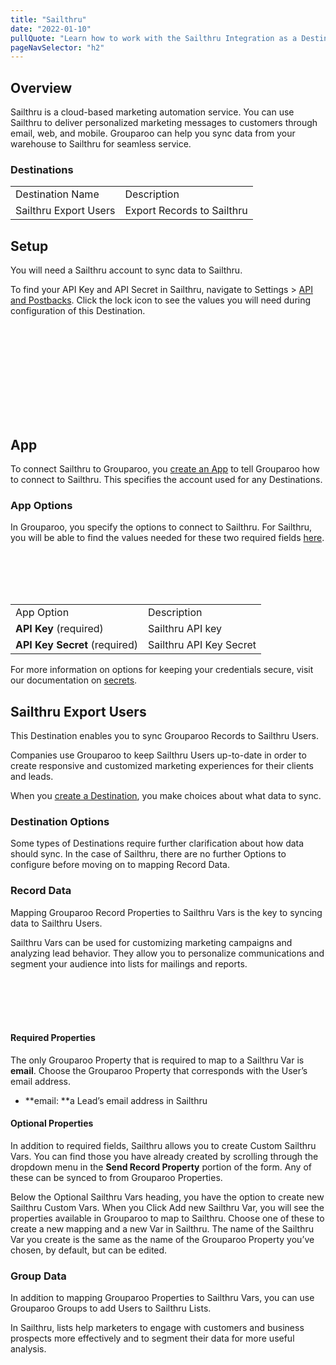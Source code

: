 ```yaml
---
title: "Sailthru"
date: "2022-01-10"
pullQuote: "Learn how to work with the Sailthru Integration as a Destination."
pageNavSelector: "h2"
---
```


<PluginDocsLinks plugin="Sailthru" />

## Overview

Sailthru is a cloud-based marketing automation service. You can use Sailthru to deliver personalized marketing messages to customers through email, web, and mobile. Grouparoo can help you sync data from your warehouse to Sailthru for seamless service.

### Destinations

<table className="docTable">
  <tablebody>
    <tr>
      <td>Destination Name</td>
      <td>Description</td>
    </tr>
    <tr>
      <a href="#sailthru-export-users">
        <td>Sailthru Export Users</td>
      </a>
      <td>Export Records to Sailthru</td>
    </tr>
  </tablebody>
</table>

## Setup

You will need a Sailthru account to sync data to Sailthru.

To find your API Key and API Secret in Sailthru, navigate to Settings > [API and Postbacks](https://my.sailthru.com/settings/api_postbacks#). Click the lock icon to see the values you will need during configuration of this Destination.

<ImageInBrowserFrame
  src="/images/docs/integrations/sailthru/setup/setup-1.png"
  alt="API Keys"
  width={500}
  height={206}
/>
<br></br>
<br></br>

<ImageInBrowserFrame
  src="/images/docs/integrations/sailthru/setup/setup-2.png"
  alt="API Keys"
  width={500}
  height={206}
/>
<br></br>
<br></br>

## App

To connect Sailthru to Grouparoo, you [create an App](https://www.grouparoo.com/docs/config/apps) to tell Grouparoo how to connect to Sailthru. This specifies the account used for any Destinations.

### App Options

In Grouparoo, you specify the options to connect to Sailthru. For Sailthru, you will be able to find the values needed for these two required fields [here](https://my.sailthru.com/settings/api_postbacks#).

<ImageInBrowserFrame
  src="/images/docs/integrations/sailthru/app/options.png"
  alt="API Keys"
  width={720}
  height={185}
/>
<br></br>
<br></br>

<table className="docTable">
  <tablebody>
    <tr>
      <td>App Option</td>
      <td>Description</td>
    </tr>
    <tr>
      <td>
        <strong>API Key </strong>(required)
      </td>
      <td>Sailthru API key</td>
    </tr>
    <tr>
      <td>
        <strong>API Key Secret</strong> (required)
      </td>
      <td>Sailthru API Key Secret</td>
    </tr>
  </tablebody>
</table>

For more information on options for keeping your credentials secure, visit our documentation on [secrets](/docs/deployment/secrets).

## Sailthru Export Users

This Destination enables you to sync Grouparoo Records to Sailthru Users.

Companies use Grouparoo to keep Sailthru Users up-to-date in order to create responsive and customized marketing experiences for their clients and leads.

When you [create a Destination](/docs/config/destinations), you make choices about what data to sync.

<DestinationSyncModes appName="Sailthru" recordsName="Users" />

### Destination Options

Some types of Destinations require further clarification about how data should sync. In the case of Sailthru, there are no further Options to configure before moving on to mapping Record Data.

### Record Data

Mapping Grouparoo Record Properties to Sailthru Vars is the key to syncing data to Sailthru Users.

Sailthru Vars can be used for customizing marketing campaigns and analyzing lead behavior. They allow you to personalize communications and segment your audience into lists for mailings and reports.

<ImageInBrowserFrame
  src="/images/docs/integrations/sailthru/export-users/record-data.png"
  alt="API Keys"
  width={720}
  height={490}
/>
<br></br>
<br></br>

#### Required Properties

The only Grouparoo Property that is required to map to a Sailthru Var is **email**. Choose the Grouparoo Property that corresponds with the User’s email address.

- **email: **a Lead’s email address in Sailthru

#### Optional Properties

In addition to required fields, Sailthru allows you to create Custom Sailthru Vars. You can find those you have already created by scrolling through the dropdown menu in the **Send Record Property** portion of the form. Any of these can be synced to from Grouparoo Properties.

Below the Optional Sailthru Vars heading, you have the option to create new Sailthru Custom Vars. When you Click Add new Sailthru Var, you will see the properties available in Grouparoo to map to Sailthru. Choose one of these to create a new mapping and a new Var in Sailthru. The name of the Sailthru Var you create is the same as the name of the Grouparoo Property you’ve chosen, by default, but can be edited.

### Group Data

In addition to mapping Grouparoo Properties to Sailthru Vars, you can use Grouparoo Groups to add Users to Sailthru Lists.

In Sailthru, lists help marketers to engage with customers and business prospects more effectively and to segment their data for more useful analysis.

<ImageInBrowserFrame
  src="/images/docs/integrations/sailthru/export-users/group-data.png"
  alt="API Keys"
  width={720}
  height={204}
/>
<br></br>
<br></br>

<PluginDocsIntegrationNotes plugin="Sailthru" />
